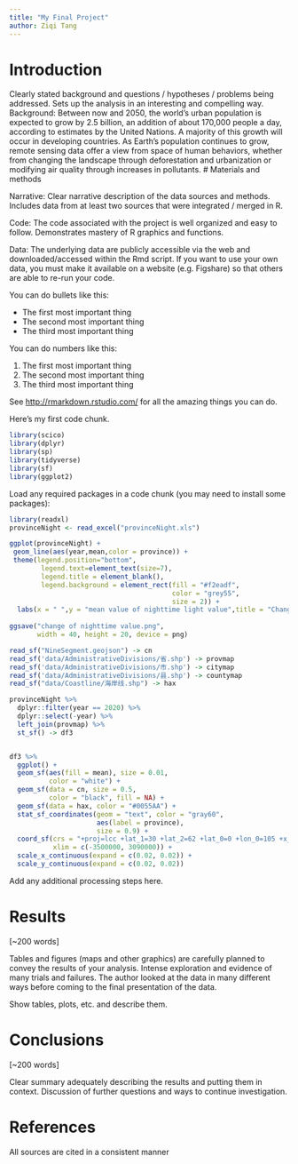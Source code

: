 ```yaml
---
title: "My Final Project"
author: Ziqi Tang
---
```


# Introduction

Clearly stated background and questions / hypotheses / problems being addressed. Sets up the analysis in an interesting and compelling way.
Background:
Between now and 2050, the world’s urban population is expected to grow by 2.5 billion, an addition of about 170,000 people a day, according to estimates by the United Nations. A majority of this growth will occur in developing countries. As Earth’s population continues to grow, remote sensing data offer a view from space of human behaviors, whether from changing the landscape through deforestation and urbanization or modifying air quality through increases in pollutants. 
# Materials and methods

Narrative: Clear narrative description of the data sources and methods. Includes data from at least two sources that were integrated / merged in R.

Code: The code associated with the project is well organized and easy to follow. Demonstrates mastery of R graphics and functions.

Data: The underlying data are publicly accessible via the web and downloaded/accessed within the Rmd script. If you want to use your own data, you must make it available on a website (e.g. Figshare) so that others are able to re-run your code.

You can do bullets like this:

* The first most important thing
* The second most important thing
* The third most important thing

You can do numbers like this:

1. The first most important thing
2. The second most important thing
3. The third most important thing

See [http://rmarkdown.rstudio.com/](http://rmarkdown.rstudio.com/) for all the amazing things you can do.


Here's my first code chunk.
```r
library(scico)
library(dplyr)
library(sp)
library(tidyverse)
library(sf)
library(ggplot2)
```

Load any required packages in a code chunk (you may need to install some packages):

```r
library(readxl)
provinceNight <- read_excel("provinceNight.xls")
```


```r
ggplot(provinceNight) +
 geom_line(aes(year,mean,color = province)) +
 theme(legend.position="bottom",
        legend.text=element_text(size=7),
        legend.title = element_blank(),
        legend.background = element_rect(fill = "#f2eadf",
                                         color = "grey55",
                                         size = 2)) +
  labs(x = " ",y = "mean value of nighttime light value",title = "Changes of nighttime average lighting values in China's provinces")
  
ggsave("change of nighttime value.png", 
       width = 40, height = 20, device = png)
```
```r
read_sf("NineSegment.geojson") -> cn
read_sf('data/AdministrativeDivisions/省.shp') -> provmap
read_sf('data/AdministrativeDivisions/市.shp') -> citymap
read_sf('data/AdministrativeDivisions/县.shp') -> countymap
read_sf("data/Coastline/海岸线.shp") -> hax
```
```R
provinceNight %>% 
  dplyr::filter(year == 2020) %>% 
  dplyr::select(-year) %>% 
  left_join(provmap) %>% 
  st_sf() -> df3


df3 %>% 
  ggplot() + 
  geom_sf(aes(fill = mean), size = 0.01, 
          color = "white") + 
  geom_sf(data = cn, size = 0.5, 
          color = "black", fill = NA) +
  geom_sf(data = hax, color = "#0055AA") + 
  stat_sf_coordinates(geom = "text", color = "gray60",
                      aes(label = province),
                      size = 0.9) +
  coord_sf(crs = "+proj=lcc +lat_1=30 +lat_2=62 +lat_0=0 +lon_0=105 +x_0=0 +y_0=0 +ellps=krass +units=m +no_defs",
           xlim = c(-3500000, 3090000)) + 
  scale_x_continuous(expand = c(0.02, 0.02)) +
  scale_y_continuous(expand = c(0.02, 0.02))
```


Add any additional processing steps here.

# Results

[~200 words]

Tables and figures (maps and other graphics) are carefully planned to convey the results of your analysis. Intense exploration and evidence of many trials and failures. The author looked at the data in many different ways before coming to the final presentation of the data.

Show tables, plots, etc. and describe them.

# Conclusions

[~200 words]

Clear summary adequately describing the results and putting them in context. Discussion of further questions and ways to continue investigation.

# References

All sources are cited in a consistent manner
